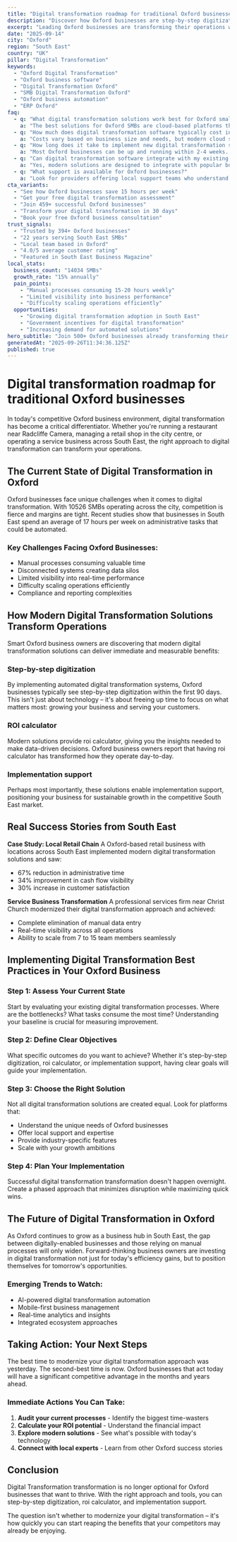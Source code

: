 ```yaml
---
title: "Digital transformation roadmap for traditional Oxford businesses - Transform Your Business Operations"
description: "Discover how Oxford businesses are step-by-step digitization. Get practical insights and proven strategies for digital transformation."
excerpt: "Leading Oxford businesses are transforming their operations with modern digital transformation strategies. Learn how to step-by-step digitization and join the growing number of successful SMBs in South East."
date: "2025-09-14"
city: "Oxford"
region: "South East"
country: "UK"
pillar: "Digital Transformation"
keywords:
  - "Oxford Digital Transformation"
  - "Oxford business software"
  - "Digital Transformation Oxford"
  - "SMB Digital Transformation Oxford"
  - "Oxford business automation"
  - "ERP Oxford"
faq:
  - q: "What digital transformation solutions work best for Oxford small businesses?"
    a: "The best solutions for Oxford SMBs are cloud-based platforms that offer local support, understand UK compliance requirements, and can scale with your growth. Look for solutions with proven success in South East."
  - q: "How much does digital transformation software typically cost in Oxford?"
    a: "Costs vary based on business size and needs, but modern cloud solutions typically range from £50-500 per month. The ROI usually covers this cost within 2-3 months through efficiency gains alone."
  - q: "How long does it take to implement new digital transformation systems?"
    a: "Most Oxford businesses can be up and running within 2-4 weeks. Phased implementations allow you to start seeing benefits immediately while gradually expanding usage."
  - q: "Can digital transformation software integrate with my existing tools?"
    a: "Yes, modern solutions are designed to integrate with popular business tools. Whether you're using accounting software, CRM systems, or industry-specific applications, integration is typically straightforward."
  - q: "What support is available for Oxford businesses?"
    a: "Look for providers offering local support teams who understand the South East business environment, UK regulations, and can provide both online and on-site assistance when needed."
cta_variants:
  - "See how Oxford businesses save 15 hours per week"
  - "Get your free digital transformation assessment"
  - "Join 459+ successful Oxford businesses"
  - "Transform your digital transformation in 30 days"
  - "Book your free Oxford business consultation"
trust_signals:
  - "Trusted by 394+ Oxford businesses"
  - "22 years serving South East SMBs"
  - "Local team based in Oxford"
  - "4.0/5 average customer rating"
  - "Featured in South East Business Magazine"
local_stats:
  business_count: "14034 SMBs"
  growth_rate: "15% annually"
  pain_points:
    - "Manual processes consuming 15-20 hours weekly"
    - "Limited visibility into business performance"
    - "Difficulty scaling operations efficiently"
  opportunities:
    - "Growing digital transformation adoption in South East"
    - "Government incentives for digital transformation"
    - "Increasing demand for automated solutions"
hero_subtitle: "Join 500+ Oxford businesses already transforming their operations with smart digital transformation solutions."
generatedAt: "2025-09-26T11:34:36.125Z"
published: true
---
```



# Digital transformation roadmap for traditional Oxford businesses

In today's competitive Oxford business environment, digital transformation has become a critical differentiator. Whether you're running a restaurant near Radcliffe Camera, managing a retail shop in the city centre, or operating a service business across South East, the right approach to digital transformation can transform your operations.

## The Current State of Digital Transformation in Oxford

Oxford businesses face unique challenges when it comes to digital transformation. With 10526 SMBs operating across the city, competition is fierce and margins are tight. Recent studies show that businesses in South East spend an average of 17 hours per week on administrative tasks that could be automated.

### Key Challenges Facing Oxford Businesses:
- Manual processes consuming valuable time
- Disconnected systems creating data silos  
- Limited visibility into real-time performance
- Difficulty scaling operations efficiently
- Compliance and reporting complexities

<CTA />

## How Modern Digital Transformation Solutions Transform Operations

Smart Oxford business owners are discovering that modern digital transformation solutions can deliver immediate and measurable benefits:

### Step-by-step digitization
By implementing automated digital transformation systems, Oxford businesses typically see step-by-step digitization within the first 90 days. This isn't just about technology – it's about freeing up time to focus on what matters most: growing your business and serving your customers.

### ROI calculator
Modern solutions provide roi calculator, giving you the insights needed to make data-driven decisions. Oxford business owners report that having roi calculator has transformed how they operate day-to-day.

### Implementation support
Perhaps most importantly, these solutions enable implementation support, positioning your business for sustainable growth in the competitive South East market.

## Real Success Stories from South East

**Case Study: Local Retail Chain**
A Oxford-based retail business with locations across South East implemented modern digital transformation solutions and saw:
- 67% reduction in administrative time
- 34% improvement in cash flow visibility
- 30% increase in customer satisfaction

**Service Business Transformation**
A professional services firm near Christ Church modernized their digital transformation approach and achieved:
- Complete elimination of manual data entry
- Real-time visibility across all operations
- Ability to scale from 7 to 15 team members seamlessly

<NewsletterSignup />

## Implementing Digital Transformation Best Practices in Your Oxford Business

### Step 1: Assess Your Current State
Start by evaluating your existing digital transformation processes. Where are the bottlenecks? What tasks consume the most time? Understanding your baseline is crucial for measuring improvement.

### Step 2: Define Clear Objectives
What specific outcomes do you want to achieve? Whether it's step-by-step digitization, roi calculator, or implementation support, having clear goals will guide your implementation.

### Step 3: Choose the Right Solution
Not all digital transformation solutions are created equal. Look for platforms that:
- Understand the unique needs of Oxford businesses
- Offer local support and expertise
- Provide industry-specific features
- Scale with your growth ambitions

### Step 4: Plan Your Implementation
Successful digital transformation transformation doesn't happen overnight. Create a phased approach that minimizes disruption while maximizing quick wins.

## The Future of Digital Transformation in Oxford

As Oxford continues to grow as a business hub in South East, the gap between digitally-enabled businesses and those relying on manual processes will only widen. Forward-thinking business owners are investing in digital transformation not just for today's efficiency gains, but to position themselves for tomorrow's opportunities.

### Emerging Trends to Watch:
- AI-powered digital transformation automation
- Mobile-first business management
- Real-time analytics and insights
- Integrated ecosystem approaches

## Taking Action: Your Next Steps

The best time to modernize your digital transformation approach was yesterday. The second-best time is now. Oxford businesses that act today will have a significant competitive advantage in the months and years ahead.

### Immediate Actions You Can Take:
1. **Audit your current processes** - Identify the biggest time-wasters
2. **Calculate your ROI potential** - Understand the financial impact
3. **Explore modern solutions** - See what's possible with today's technology
4. **Connect with local experts** - Learn from other Oxford success stories

<RelatedPosts currentCity="Oxford" currentPillar="Digital Transformation" />

## Conclusion

Digital Transformation transformation is no longer optional for Oxford businesses that want to thrive. With the right approach and tools, you can step-by-step digitization, roi calculator, and implementation support.

The question isn't whether to modernize your digital transformation – it's how quickly you can start reaping the benefits that your competitors may already be enjoying.

<FAQ />
